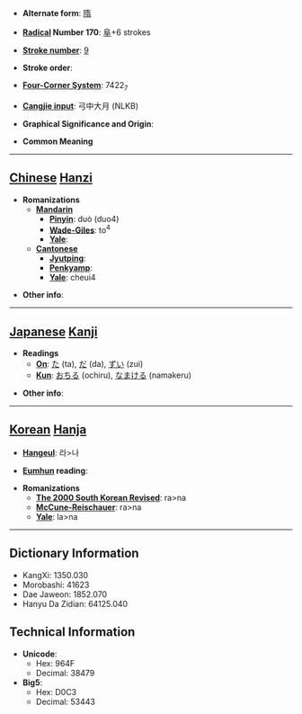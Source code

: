 * '''Alternate form''': [[隋]]

* '''[[Wiktionary:Chinese radical index| Radical]] Number 170''': [[Wiktionary:Chinese radical index 阜|阜]]+6 strokes

* '''[[Wiktionary:Chinese total strokes index|Stroke number]]''': [[Wiktionary:Chinese total strokes index 9|9]]

* '''Stroke order''': 

* '''[[Wiktionary:Chinese four corner index|Four-Corner System]]''': 7422<sub>7</sub>

* '''[[Wiktionary:Chinese Cangjie index|Cangjie input]]''': 弓中大月 (NLKB)

* '''Graphical Significance and Origin''': 

* '''Common Meaning'''

----

== [[Chinese]] [[Hanzi]] ==

* '''Romanizations'''
** '''[[Mandarin]]'''
*** '''[[Pinyin]]''': duò (duo4)
*** '''[[Wade-Giles]]''': to<sup>4</sup>
*** '''[[Yale]]''': 
** '''[[Cantonese]]'''
*** '''[[Jyutping]]''':
*** '''[[Penkyamp]]''': 
*** '''[[Yale]]''': cheui4

* '''Other info''': 

----

== [[Japanese]] [[Kanji]] ==

* '''Readings'''
** '''[[On]]''': [[た]] (ta), [[だ]] (da), [[ずい]] (zui)
** '''[[Kun]]''': [[おちる]] (ochiru), [[なまける]] (namakeru)

* '''Other info''':  

----

== [[Korean]] [[Hanja]] ==

* '''[[Hangeul]]''': 라>나

* '''[[Eumhun]] reading''': 

* '''Romanizations'''
** '''[[The 2000 South Korean Revised Romanization|The 2000 South Korean Revised]]''': ra>na
** '''[[McCune-Reischauer]]''': ra>na
** '''[[Yale]]''': la>na

----

== Dictionary Information ==

* KangXi: 1350.030
* Morobashi: 41623
* Dae Jaweon: 1852.070
* Hanyu Da Zidian: 64125.040

== Technical Information ==

* '''Unicode''':
** Hex: 964F
** Decimal: 38479
* '''Big5''':
** Hex: D0C3
** Decimal: 53443